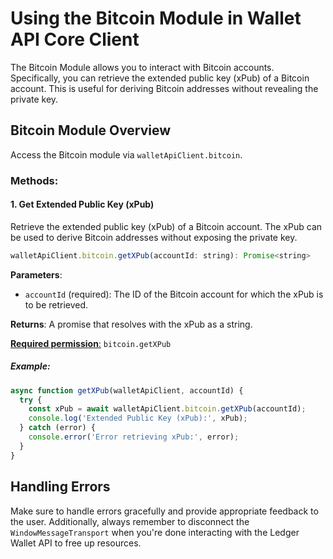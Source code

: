# Using the Bitcoin Module in Wallet API Core Client

The Bitcoin Module allows you to interact with Bitcoin accounts. Specifically, you can retrieve the extended public key (xPub) of a Bitcoin account. This is useful for deriving Bitcoin addresses without revealing the private key.

## Bitcoin Module Overview

Access the Bitcoin module via `walletApiClient.bitcoin`.

### Methods:

#### 1. Get Extended Public Key (xPub)

Retrieve the extended public key (xPub) of a Bitcoin account. The xPub can be used to derive Bitcoin addresses without exposing the private key.

```javascript
walletApiClient.bitcoin.getXPub(accountId: string): Promise<string>
```

**Parameters**:
- `accountId` (required): The ID of the Bitcoin account for which the xPub is to be retrieved.

**Returns**: A promise that resolves with the xPub as a string.

[**Required permission**:](https://developers.ledger.com/docs/discover/wallet-api/appendix/manifest#permissions)
 `bitcoin.getXPub`

##### Example:

```javascript
async function getXPub(walletApiClient, accountId) {
  try {
    const xPub = await walletApiClient.bitcoin.getXPub(accountId);
    console.log('Extended Public Key (xPub):', xPub);
  } catch (error) {
    console.error('Error retrieving xPub:', error);
  }
}
```

## Handling Errors

Make sure to handle errors gracefully and provide appropriate feedback to the user. Additionally, always remember to disconnect the `WindowMessageTransport` when you're done interacting with the Ledger Wallet API to free up resources.